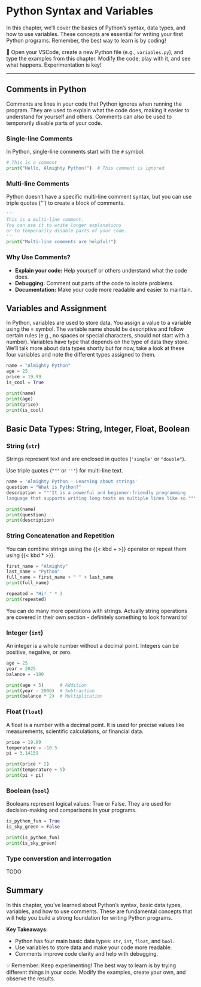 # Python Syntax and Variables  

In this chapter, we’ll cover the basics of Python’s syntax, data types, and how to use variables. These concepts are essential for writing your first Python programs. Remember, the best way to learn is by coding!  

::: {.callout-tip}
🚀 Open your VSCode, create a new Python file (e.g., `variables.py`), and type the examples from this chapter. Modify the code, play with it, and see what happens. Experimentation is key!  
:::

---
## Comments in Python  

Comments are lines in your code that Python ignores when running the program. They are used to explain what the code does, making it easier to understand for yourself and others. Comments can also be used to temporarily disable parts of your code.  

### Single-line Comments  
In Python, single-line comments start with the `#` symbol.  

```python
# This is a comment
print("Hello, Almighty Python!")  # This comment is ignored
```

### Multi-line Comments
Python doesn’t have a specific multi-line comment syntax, but you can use triple quotes (''') to create a block of comments.
```python
'''
This is a multi-line comment.
You can use it to write longer explanations
or to temporarily disable parts of your code.
'''
print("Multi-line comments are helpful!")
```
### Why Use Comments?
* **Explain your code:** Help yourself or others understand what the code does.
* **Debugging:** Comment out parts of the code to isolate problems.
* **Documentation:** Make your code more readable and easier to maintain.

## Variables and Assignment
In Python, variables are used to store data. You assign a value to a variable using the = symbol. The variable name should be descriptive and follow certain rules (e.g., no spaces or special characters, should not start with a number). Variables have type that depends on the type of data they store. We'll talk more about data types shortly but for now, take a look at these four variables and note the different types assigned to them.

```python
name = "Almighty Python"
age = 25
price = 19.99
is_cool = True

print(name)  
print(age)   
print(price)
print(is_cool)

```

## Basic Data Types: String, Integer, Float, Boolean  

### **String (`str`)**  
Strings represent text and are enclosed in quotes (`'single'` or `"double"`). 

::: {.callout-tip}
Use triple quotes (`"""` or `'''`) for multi-line text.  
:::

```python
name = 'Almighty Python - Learning about strings'
question = "What is Python?"
description = """It is a powerful and beginner-friendly programming
language that supports writing long texts on multiple lines like so."""

print(name)
print(question)
print(description)

```
### String Concatenation and Repetition
You can combine strings using the {{< kbd + >}} operator or repeat them using {{< kbd * >}}.

```python
first_name = "Almighty"
last_name = "Python"
full_name = first_name + " " + last_name
print(full_name) 

repeated = "Hi! " * 3
print(repeated)
```
::: {.callout-important}
You can do many more operations with strings. Actually string operations are covered in their own section - definitely something to look forward to!
:::

### **Integer (`int`)**
An integer is a whole number without a decimal point. Integers can be positive, negative, or zero.

```python
age = 25
year = 2025
balance = -100

print(age + 5)      # Addition
print(year - 2000)  # Subtraction
print(balance * 2)  # Multiplication
```

### **Float (`float`)**
A float is a number with a decimal point. It is used for precise values like measurements, scientific calculations, or financial data.
```python
price = 19.99
temperature = -10.5
pi = 3.14159

print(price * 2)         
print(temperature + 5)   
print(pi + pi)   

```

### **Boolean (`bool`)**
Booleans represent logical values: True or False. They are used for decision-making and comparisons in your programs.
```python
is_python_fun = True
is_sky_green = False

print(is_python_fun)      
print(is_sky_green)             

```

### Type converstion and interrogation

TODO

## Summary  

In this chapter, you’ve learned about Python’s syntax, basic data types, variables, and how to use comments. These are fundamental concepts that will help you build a strong foundation for writing Python programs.  

**Key Takeaways:**  

- Python has four main basic data types: `str`, `int`, `float`, and `bool`.  
- Use variables to store data and make your code more readable.  
- Comments improve code clarity and help with debugging.  

::: {.callout-tip}
💡 Remember: Keep experimenting! The best way to learn is by trying different things in your code. Modify the examples, create your own, and observe the results.  
:::


\newpage
